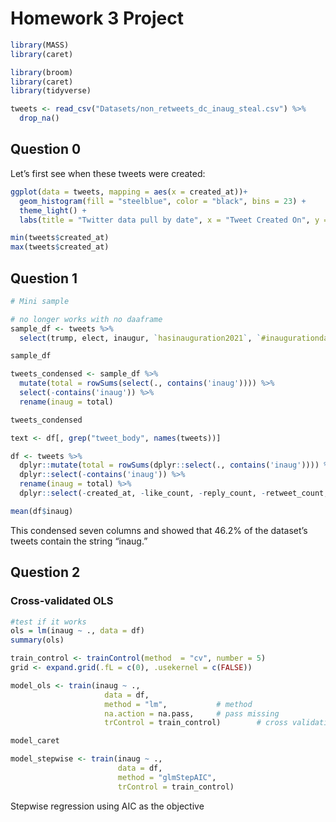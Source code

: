 # Homework 3 Project

```r
library(MASS)
library(caret)

library(broom)
library(caret)
library(tidyverse)
```


```r
tweets <- read_csv("Datasets/non_retweets_dc_inaug_steal.csv") %>% 
  drop_na()

```

## Question 0

Let's first see when these tweets were created:

```r
ggplot(data = tweets, mapping = aes(x = created_at))+
  geom_histogram(fill = "steelblue", color = "black", bins = 23) + 
  theme_light() + 
  labs(title = "Twitter data pull by date", x = "Tweet Created On", y = "Count")

min(tweets$created_at)
max(tweets$created_at)
```

## Question 1


```r
# Mini sample

# no longer works with no daaframe
sample_df <- tweets %>% 
  select(trump, elect, inaugur, `hasinauguration2021`, `#inaugurationday`)

sample_df

tweets_condensed <- sample_df %>% 
  mutate(total = rowSums(select(., contains('inaug')))) %>% 
  select(-contains('inaug')) %>% 
  rename(inaug = total)

tweets_condensed
```

```r
text <- df[, grep("tweet_body", names(tweets))]

df <- tweets %>% 
  dplyr::mutate(total = rowSums(dplyr::select(., contains('inaug')))) %>% 
  dplyr::select(-contains('inaug')) %>% 
  rename(inaug = total) %>% 
  dplyr::select(-created_at, -like_count, -reply_count, -retweet_count, -tweet_body)

mean(df$inaug)
```
This condensed seven columns and showed that 46.2% of the dataset's tweets contain the string "inaug."


## Question 2

### Cross-validated OLS

```r
#test if it works
ols = lm(inaug ~ ., data = df)
summary(ols)
```


```r
train_control <- trainControl(method  = "cv", number = 5)
grid <- expand.grid(.fL = c(0), .usekernel = c(FALSE))

model_ols <- train(inaug ~ .,
                     data = df,
                     method = "lm",           # method
                     na.action = na.pass,     # pass missing
                     trControl = train_control)        # cross validation

model_caret

```

```r
model_stepwise <- train(inaug ~ .,
                        data = df,
                        method = "glmStepAIC", 
                        trControl = train_control)
```


Stepwise regression using AIC as the objective





